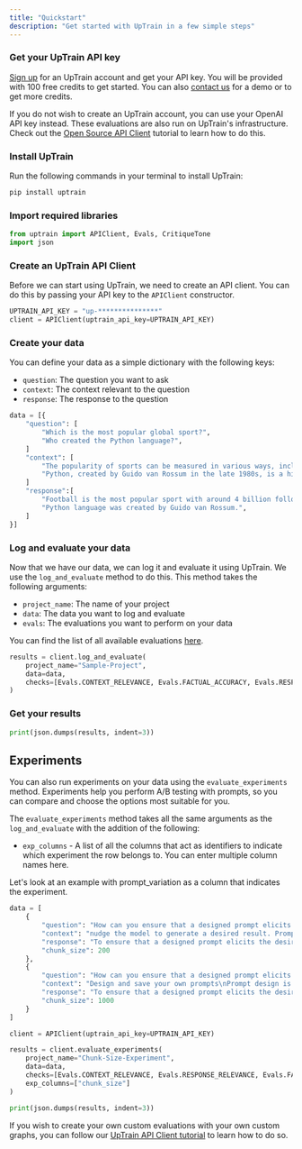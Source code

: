 ```yaml
---
title: "Quickstart"
description: "Get started with UpTrain in a few simple steps"
---
```


### Get your UpTrain API key

[Sign up](https://uptrain.ai/dashboard) for an UpTrain account and get your API key. You will be provided with 100 free credits to get started. You can also [contact us](https://calendly.com/uptrain-sourabh/uptrain-demo) for a demo or to get more credits.

If you do not wish to create an UpTrain account, you can use your OpenAI API key instead. These evaluations are also run on UpTrain's infrastructure. Check out the [Open Source API Client](/tutorials/open-source-api-client) tutorial to learn how to do this.

### Install UpTrain

Run the following commands in your terminal to install UpTrain:

```bash
pip install uptrain
```

### Import required libraries

```python
from uptrain import APIClient, Evals, CritiqueTone
import json
```

### Create an UpTrain API Client

Before we can start using UpTrain, we need to create an API client. You can do this by passing your API key to the `APIClient` constructor.

```python
UPTRAIN_API_KEY = "up-***************"
client = APIClient(uptrain_api_key=UPTRAIN_API_KEY)
```

### Create your data

You can define your data as a simple dictionary with the following keys:

- `question`: The question you want to ask
- `context`: The context relevant to the question
- `response`: The response to the question

```python
data = [{
    "question": [
        "Which is the most popular global sport?",
        "Who created the Python language?",
    ]
    "context": [
        "The popularity of sports can be measured in various ways, including TV viewership, social media presence, number of participants, and economic impact. Football is undoubtedly the world's most popular sport with major events like the FIFA World Cup and sports personalities like Ronaldo and Messi, drawing a followership of more than 4 billion people.",
        "Python, created by Guido van Rossum in the late 1980s, is a high-level general-purpose programming language. Its design philosophy emphasizes code readability, and its language constructs aim to help programmers write clear, logical code for both small and large-scale software projects.",
    ]
    "response":[
        "Football is the most popular sport with around 4 billion followers worldwide",
        "Python language was created by Guido van Rossum.",
    ]
}]
```


### Log and evaluate your data

Now that we have our data, we can log it and evaluate it using UpTrain. We use the `log_and_evaluate` method to do this. This method takes the following arguments:

- `project_name`: The name of your project
- `data`: The data you want to log and evaluate
- `evals`: The evaluations you want to perform on your data

You can find the list of all available evaluations [here](/key-components/evals).

```python
results = client.log_and_evaluate(
    project_name="Sample-Project",
    data=data,
    checks=[Evals.CONTEXT_RELEVANCE, Evals.FACTUAL_ACCURACY, Evals.RESPONSE_RELEVANCE, CritiqueTone(persona="teacher")]
)
```

### Get your results

```python
print(json.dumps(results, indent=3))
```


## Experiments

You can also run experiments on your data using the `evaluate_experiments` method. Experiments help you perform A/B testing with prompts, so you can compare and choose the options most suitable for you. 

The `evaluate_experiments` method takes all the same arguments as the `log_and_evaluate` with the addition of the following:

- `exp_columns` - A list of all the columns that act as identifiers to indicate which experiment the row belongs to. You can enter multiple column names here.


Let's look at an example with prompt_variation as a column that indicates the experiment.

```python
data = [
    {
        "question": "How can you ensure that a designed prompt elicits the desired response from a language model?",
        "context": "nudge the model to generate a desired result. Prompt design can be an efficient\nway to experiment with adapting a language model for a specific use case.",
        "response": "To ensure that a designed prompt elicits the desired response from a language model, you can experiment with different prompt designs that nudge the model towards generating the desired result. This can be an efficient way to adapt the language model for a specific use case.",
        "chunk_size": 200
    },
    {
        "question": "How can you ensure that a designed prompt elicits the desired response from a language model?",
        "context": "Design and save your own prompts\nPrompt design is the process of manually creating prompts that elicit the\ndesired response from a language model. By carefully crafting prompts, you can\nnudge the model to generate a desired result. Prompt design can be an efficient\nway to experiment with adapting a language model for a specific use case.\nYou can create and save your own prompts in Vertex AI Studio. When\ncreating a new prompt, you enter the prompt text, specify the model to use,\nconfigure parameter values, and test the prompt by generating a response. You\ncan iterate on the prompt and its configurations until you get the desired\nresults. When you are done designing the prompt, you can save it in\nVertex AI Studio.\nResponse citations\nIf you are using a text model in Vertex AI Studio like text-bison, you\nreceive text responses based on your input. Our features are intended to produce\noriginal content and not replicate existing content at length. If",
        "response": "To ensure that a designed prompt elicits the desired response from a language model, you can manually create prompts that carefully craft the desired result. By iterating on the prompt and its configurations in Vertex AI Studio, you can experiment and adjust until you achieve the desired results. Additionally, it is important to note that the text models in Vertex AI Studio are designed to produce original content and not replicate existing content at length.",
        "chunk_size": 1000
    }
]

client = APIClient(uptrain_api_key=UPTRAIN_API_KEY)

results = client.evaluate_experiments(
    project_name="Chunk-Size-Experiment",
    data=data,
    checks=[Evals.CONTEXT_RELEVANCE, Evals.RESPONSE_RELEVANCE, Evals.FACTUAL_ACCURACY],
    exp_columns=["chunk_size"]
)

print(json.dumps(results, indent=3))
```

If you wish to create your own custom evaluations with your own custom graphs, you can follow our [UpTrain API Client tutorial](/tutorials/uptrain-api-client) to learn how to do so.
